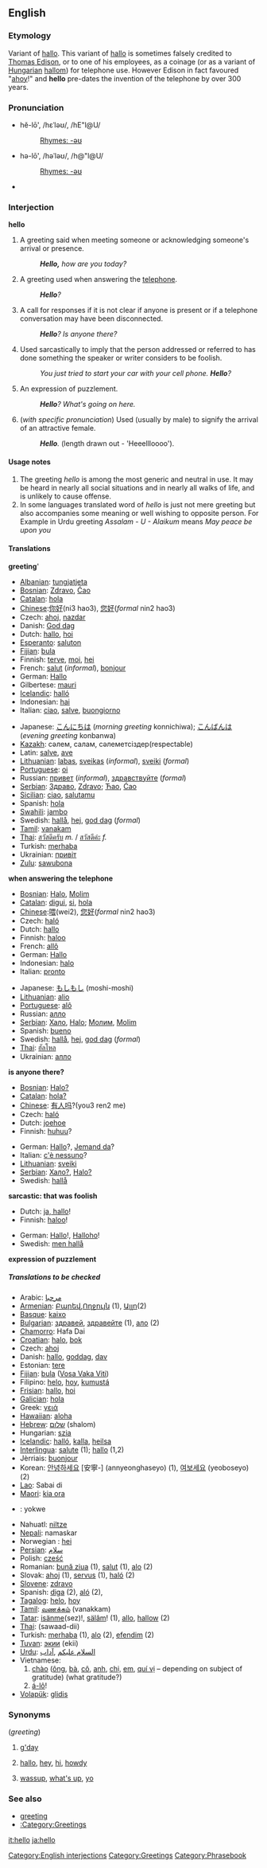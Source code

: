 {{wikipedia}}
==English==

===Etymology===
Variant of [[hallo]].  This variant of [[hallo]] is sometimes falsely credited to [[w:Thomas Edison|Thomas Edison]], or to one of his employees, as a coinage (or as a variant of [[w:Hungarian language|Hungarian]] [[hallom]]) for telephone use.  However Edison in fact favoured "[[ahoy]]!" and '''hello''' pre-dates the invention of the telephone by over 300 years.

===Pronunciation===
*hĕ-lō', /hεˈləʊ/, /hE"l@U/
*:[[Rhymes:English:-əʊ|Rhymes: -əʊ]]
*hə-lō', /həˈləʊ/, /h@"l@U/
*:[[Rhymes:English:-əʊ|Rhymes: -əʊ]]
*{{audio|en-us-hello.ogg|Audio (US)}}

===Interjection===
'''hello'''

# A greeting said when meeting someone or acknowledging someone's arrival or presence.
#: '''''Hello,''' how are you today?''
# A greeting used when answering the [[telephone]].
#: '''''Hello'''?''
# A call for responses if it is not clear if anyone is present or if a telephone conversation may have been disconnected.
#: '''''Hello'''?  Is anyone there?''
# {{colloquial}} Used sarcastically to imply that the person addressed or referred to has done something the speaker or writer considers to be foolish.
#: ''You just tried to start your car with your cell phone.  '''Hello'''?''
# An expression of puzzlement.
#: '''''Hello'''?  What's going on here.''
# (''with specific pronunciation'') Used (usually by male) to signify the arrival of an attractive female.
#: '''''Hello'''.'' (length drawn out - 'Heeellloooo').

====Usage notes====
#The greeting ''hello'' is among the most generic and neutral in use.  It may be heard in nearly all social situations and in nearly all walks of life, and is unlikely to cause offense.
#In some languages translated word of ''hello'' is just not mere greeting but also accompanies some meaning or well wishing to opposite person. For Example in Urdu greeting ''Assalam - U - Alaikum'' means ''May peace be upon you''

====Translations====

'''greeting''''

{{top}}
*[[w:Albanian language|Albanian]]: [[tungjatjeta]]
*[[Bosnian]]: [[Zdravo]], [[Ćao]]
*[[w:Catalan language|Catalan]]: [[hola]]
*[[w:Chinese language|Chinese]]:[[你好]](ni3 hao3), [[您好]](''formal'' nin2 hao3)
*Czech: [[ahoj]], [[nazdar]]
*Danish: [[God dag]]
*Dutch: [[hallo]], [[hoi]]
*[[w:Esperanto|Esperanto]]: [[saluton]]
*[[Fijian]]: [[bula]]
*Finnish: [[terve]], [[moi]], [[hei]]
*French: [[salut]] (''informal''), [[bonjour]]
*German: [[Hallo]]
*Gilbertese: [[mauri]]
*[[w:Icelandic language|Icelandic]]: [[halló]]
*Indonesian: [[hai]] 
*Italian: [[ciao]], [[salve#Italian|salve]], [[buongiorno]]
{{mid}}
*Japanese: [[こんにちは]] (''morning greeting'' konnichiwa); [[こんばんは]] (''evening greeting'' konbanwa)
*[[Kazakh]]: сәлем, салам, сәлеметсіздер(respectable)
*Latin: [[salve]], [[ave]]
*[[w:Lithuanian language|Lithuanian]]: [[labas]], [[sveikas]] (''informal''), [[sveiki]] (''formal'')
*[[Portuguese]]: [[oi]]
*Russian: [[привет]] (''informal''), [[здравствуйте]] (''formal'')
*[[Serbian]]: [[Здраво]], [[Zdravo]]; [[Ћао]], [[Ćao]]
*[[Sicilian]]: [[ciao]], [[salutamu]]
*Spanish: [[hola]]
*[[w:Swahili language|Swahili]]: [[jambo]]
*Swedish: [[hallå]], [[hej]], [[god dag]] (''formal'')
*[[Tamil]]: [[vanakam]]
*[[w:Thai language|Thai]]: [[สวัสดีครับ]] ''m.'' / [[สวัสดีค่ะ]] ''f.''
*Turkish: [[merhaba]]
*Ukrainian: [[привіт]]
*[[w:Zulu language|Zulu]]: [[sawubona]]
{{bottom}}

'''when answering the telephone'''

{{top}}
*[[Bosnian]]: [[Halo]], [[Molim]]
*[[w:Catalan language|Catalan]]: [[digui]], [[si]], [[hola]]
*[[w:Chinese language|Chinese]]:[[喂]](wei2), [[您好]](''formal'' nin2 hao3)
*Czech: [[haló]]
*Dutch: [[hallo]]
*Finnish: [[haloo]]
*French: [[allô]]
*German: [[Hallo]]
*Indonesian: [[halo]]
*Italian: [[pronto#Italian|pronto]]
{{mid}}
*Japanese: [[もしもし]] (moshi-moshi)
*[[w:Lithuanian language|Lithuanian]]: [[alio]]
*[[Portuguese]]: [[alô]]
*Russian: [[алло]]
*[[Serbian]]: [[Хало]], [[Halo]]; [[Молим]], [[Molim]]
*Spanish: [[bueno]]
*Swedish: [[hallå]], [[hej]], [[god dag]] (''formal'')
*[[w:Thai language|Thai]]: [[ฮัลโหล]]
*Ukrainian: [[алло]]
{{bottom}}

'''is anyone there?'''

{{top}}
*[[Bosnian]]: [[Halo?]]
*[[w:Catalan language|Catalan]]: [[hola?]]
*[[w:Chinese language|Chinese]]: [[有人吗]]?(you3 ren2 me)
*Czech: [[haló]]
*Dutch: [[joehoe]]
*Finnish: [[huhuu]]?
{{mid}}
*German: [[Hallo]]?, [[Jemand da]]?
*Italian: [[c'è nessuno]]?
*[[w:Lithuanian language|Lithuanian]]: [[sveiki]]
*[[Serbian]]: [[Хало?]], [[Halo?]]
*Swedish: [[hallå]]
{{bottom}}

'''sarcastic: that was foolish'''

{{top}}
*Dutch: [[ja, hallo]]!
*Finnish: [[haloo]]!
{{mid}}
*German: [[Hallo]]!, [[Halloho]]!
*Swedish: [[men hallå]]
{{bottom}}

'''expression of puzzlement'''
{{top}}
{{mid}}
{{bottom}}

=====Translations to be checked=====
<!--Remove this section once all of the translations below have been moved into the tables above.-->
{{checktrans}}

*Arabic: [[مرحبا]]
*[[w:Armenian language|Armenian]]: [[Բարեվ]],[[Ողջույն]] (1), [[Ալլո]](2)
*[[w:Basque language|Basque]]: [[kaixo]]
*[[w:Bulgarian language|Bulgarian]]: [[здравей]], [[здравейте]] (1), [[ало]] (2)
*[[Chamorro]]: Hafa Dai
*[[Croatian]]: [[halo]], [[bok]]
*Czech: [[ahoj]]
*Danish: [[hallo]], [[goddag]], [[dav]]
*Estonian: [[tere]]
*[[Fijian]]: [[bula]] ([[:fj:bula|Vosa Vaka Viti]])
*Filipino: [[helo]], [[hoy]], [[kumustá]]
*[[Frisian]]: [[hallo]], [[hoi]]
*[[w:Galician|Galician]]: [[hola]]
*Greek: [[γειά]]
*[[Hawaiian]]: [[aloha]]
*[[w:Hebrew language|Hebrew]]: [[שלום]] (shalom)
*Hungarian: [[szia]]
*[[w:Icelandic language|Icelandic]]: [[halló]], [[kalla]], [[heilsa]]
*[[w:Interlingua|Interlingua]]: [[salute]] (1); [[hallo]] (1,2)
*Jèrriais: [[buonjour]]
*Korean: [[안녕하세요]] [安寧-] (annyeonghaseyo) (1), [[여보세요]] (yeoboseyo) (2)
*[[w:Lao language|Lao]]: Sabai di
*[[Maori]]: [[kia ora]]
*{{mh}}: yokwe<!-- not wikified due to incertainty of orthography -->
*Nahuatl: [[niltze]]
*[[Nepali]]: namaskar
*Norwegian<!--do not wikify-->: [[hei]]
*[[Persian]]: [[سلام]]
*Polish: [[cześć]]
*Romanian: [[bună ziua]] (1), [[salut]] (1), [[alo]] (2) 
*Slovak: [[ahoj]] (1), [[servus]] (1), [[haló]] (2)
*[[Slovene]]: [[zdravo]]
*Spanish: [[diga]] (2), [[aló]] (2),
*[[w:Tagalog language|Tagalog]]: [[helo]], [[hoy]]
*[[Tamil]]: [[வணக்கம்]] (vanakkam)
*[[w:Tatar language|Tatar]]: [[isänme]](sez)!, [[sälâm]]! (1), [[allo]], [[hallow]] (2)
*[[w:Thai language|Thai]]: (sawaad-dii)
*Turkish: [[merhaba]] (1), [[alo]] (2), [[efendim]] (2)
*[[w:Tuvan language|Tuvan]]: [[экии]] (ekii)
*[[w:Urdu language|Urdu]]: [[السلام علیکم]] ,[[آداب]]
*Vietnamese:
*#[[chào]] ([[ông]], [[bà#Vietnamese|bà]], [[cô#Vietnamese|cô]], [[anh#Vietnamese|anh]], [[chị]], [[em#Vietnamese|em]], [[quí vị]] &ndash; depending on subject of gratitude) (what gratitude?)
*#[[á-lô]]!
*[[w:Volapük|Volapük]]: [[glidis]]

===Synonyms===
(''greeting'')
# {{AU}} {{informal}} [[g'day]] 
# {{US}} {{informal}} [[hallo]], [[hey]], [[hi]], [[howdy]]
# {{slang}} [[wassup]], [[what's up]], [[yo]]

===See also===
*[[greeting]]
*[[:Category:Greetings]]

[[Category:English interjections]]
[[Category:Greetings]]
[[Category:Phrasebook]]

[[it:hello]]
[[ja:hello]]